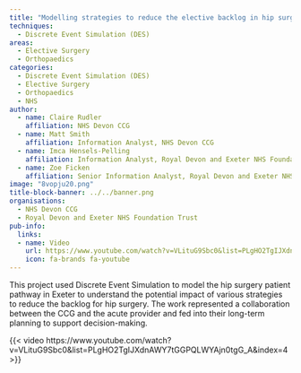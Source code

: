```yaml
---
title: "Modelling strategies to reduce the elective backlog in hip surgery"
techniques:
  - Discrete Event Simulation (DES)
areas:
  - Elective Surgery
  - Orthopaedics
categories:
  - Discrete Event Simulation (DES)
  - Elective Surgery
  - Orthopaedics
  - NHS
author:
  - name: Claire Rudler
    affiliation: NHS Devon CCG
  - name: Matt Smith
    affiliation: Information Analyst, NHS Devon CCG
  - name: Imca Hensels-Pelling
    affiliation: Information Analyst, Royal Devon and Exeter NHS Foundation Trust
  - name: Zoe Ficken
    affiliation: Senior Information Analyst, Royal Devon and Exeter NHS Foundation Trust
image: "8vopju20.png"
title-block-banner: ../../banner.png
organisations:
  - NHS Devon CCG
  - Royal Devon and Exeter NHS Foundation Trust
pub-info:
  links:
  - name: Video
    url: https://www.youtube.com/watch?v=VLituG9Sbc0&list=PLgHO2TgIJXdnAWY7tGGPQLWYAjn0tgG_A&index=4
    icon: fa-brands fa-youtube
---
```


This project used Discrete Event Simulation to model the hip surgery patient pathway in Exeter to understand the potential impact of various strategies to reduce the backlog for hip surgery. The work represented a collaboration between the CCG and the acute provider and fed into their long-term planning to support decision-making.

{{< video https://www.youtube.com/watch?v=VLituG9Sbc0&list=PLgHO2TgIJXdnAWY7tGGPQLWYAjn0tgG_A&index=4 >}}
